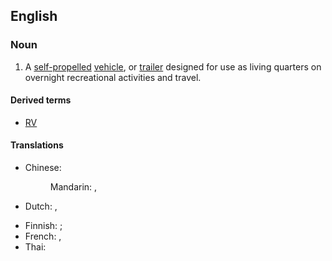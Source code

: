 ==English==
{{wikipedia}}

===Noun===
{{en-noun}}

# {{lb|en|North America}} A [[self-propelled]] [[vehicle]], or [[trailer]] designed for use as living quarters on overnight recreational activities and travel.

====Derived terms====
* [[RV]]

====Translations====
{{trans-top|vehicle or trailer}}
* Chinese:
*: Mandarin: {{t|cmn|露營車}}, {{t|cmn|露营车|tr=lùyíngchē}}
* Dutch: {{t+|nl|caravan|m}}, {{t+|nl|camper|m}}
{{trans-mid}}
* Finnish: {{t+|fi|matkailuauto}} {{qualifier|self-propelled}}; {{t|fi|matkailuvaunu}} {{qualifier|trailer}}
* French: {{t+|fr|camping-car}}, {{t|fr|véhicule récréatif}} {{qualifier|Quebec}}
* Thai: {{t|th|รถบ้าน}}
{{trans-bottom}}

{{topics|en|Vehicles}}